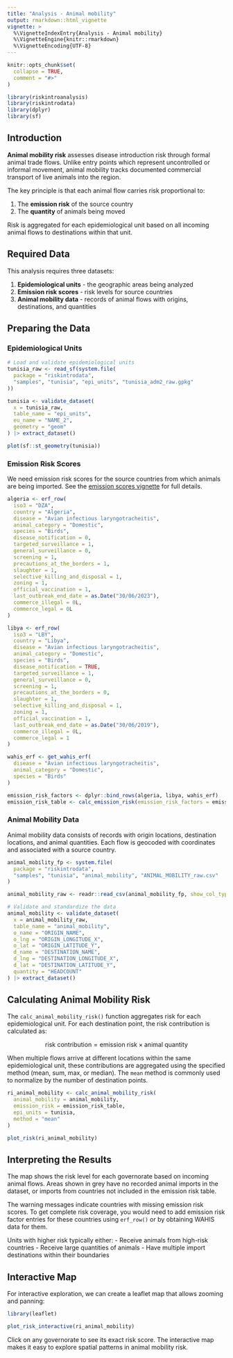 ```yaml
---
title: "Analysis - Animal mobility"
output: rmarkdown::html_vignette
vignette: >
  %\VignetteIndexEntry{Analysis - Animal mobility}
  %\VignetteEngine{knitr::rmarkdown}
  %\VignetteEncoding{UTF-8}
---
```


```r
knitr::opts_chunk$set(
  collapse = TRUE,
  comment = "#>"
)
```

```r
library(riskintroanalysis)
library(riskintrodata)
library(dplyr)
library(sf)
```

## Introduction

**Animal mobility risk** assesses disease introduction risk through formal animal trade flows. Unlike entry points which represent uncontrolled or informal movement, animal mobility tracks documented commercial transport of live animals into the region.

The key principle is that each animal flow carries risk proportional to:

1. The **emission risk** of the source country
2. The **quantity** of animals being moved

Risk is aggregated for each epidemiological unit based on all incoming animal flows to destinations within that unit.

## Required Data

This analysis requires three datasets:

1. **Epidemiological units** - the geographic areas being analyzed
2. **Emission risk scores** - risk levels for source countries
3. **Animal mobility data** - records of animal flows with origins, destinations, and quantities

## Preparing the Data

### Epidemiological Units

```r
# Load and validate epidemiological units
tunisia_raw <- read_sf(system.file(
  package = "riskintrodata",
  "samples", "tunisia", "epi_units", "tunisia_adm2_raw.gpkg"
))

tunisia <- validate_dataset(
  x = tunisia_raw,
  table_name = "epi_units",
  eu_name = "NAME_2",
  geometry = "geom"
) |> extract_dataset()

plot(sf::st_geometry(tunisia))
```

### Emission Risk Scores

We need emission risk scores for the source countries from which animals are being imported. See the [emission scores vignette](emission-scores.html) for full details.

```r
algeria <- erf_row(
  iso3 = "DZA",
  country = "Algeria",
  disease = "Avian infectious laryngotracheitis",
  animal_category = "Domestic",
  species = "Birds",
  disease_notification = 0,
  targeted_surveillance = 1,
  general_surveillance = 0,
  screening = 1,
  precautions_at_the_borders = 1,
  slaughter = 1,
  selective_killing_and_disposal = 1,
  zoning = 1,
  official_vaccination = 1,
  last_outbreak_end_date = as.Date("30/06/2023"),
  commerce_illegal = 0L,
  commerce_legal = 0L
)

libya <- erf_row(
  iso3 = "LBY",
  country = "Libya",
  disease = "Avian infectious laryngotracheitis",
  animal_category = "Domestic",
  species = "Birds",
  disease_notification = TRUE,
  targeted_surveillance = 1,
  general_surveillance = 0,
  screening = 1,
  precautions_at_the_borders = 0,
  slaughter = 1,
  selective_killing_and_disposal = 1,
  zoning = 1,
  official_vaccination = 1,
  last_outbreak_end_date = as.Date("30/06/2019"),
  commerce_illegal = 0L,
  commerce_legal = 1
)

wahis_erf <- get_wahis_erf(
  disease = "Avian infectious laryngotracheitis",
  animal_category = "Domestic",
  species = "Birds"
)

emission_risk_factors <- dplyr::bind_rows(algeria, libya, wahis_erf)
emission_risk_table <- calc_emission_risk(emission_risk_factors = emission_risk_factors)
```

### Animal Mobility Data

Animal mobility data consists of records with origin locations, destination locations, and animal quantities. Each flow is geocoded with coordinates and associated with a source country.

```r
animal_mobility_fp <- system.file(
  package = "riskintrodata",
  "samples", "tunisia", "animal_mobility", "ANIMAL_MOBILITY_raw.csv"
)

animal_mobility_raw <- readr::read_csv(animal_mobility_fp, show_col_types = FALSE)

# Validate and standardize the data
animal_mobility <- validate_dataset(
  x = animal_mobility_raw,
  table_name = "animal_mobility",
  o_name = "ORIGIN_NAME",
  o_lng = "ORIGIN_LONGITUDE_X",
  o_lat = "ORIGIN_LATITUDE_Y",
  d_name = "DESTINATION_NAME",
  d_lng = "DESTINATION_LONGITUDE_X",
  d_lat = "DESTINATION_LATITUDE_Y",
  quantity = "HEADCOUNT"
) |> extract_dataset()
```

## Calculating Animal Mobility Risk

The `calc_animal_mobility_risk()` function aggregates risk for each epidemiological unit. For each destination point, the risk contribution is calculated as:

$$
\text{risk contribution} = \text{emission risk} \times \text{animal quantity}
$$

When multiple flows arrive at different locations within the same epidemiological unit, these contributions are aggregated using the specified method (mean, sum, max, or median). The `mean` method is commonly used to normalize by the number of destination points.

```r
ri_animal_mobility <- calc_animal_mobility_risk(
  animal_mobility = animal_mobility,
  emission_risk = emission_risk_table,
  epi_units = tunisia,
  method = "mean"
)

plot_risk(ri_animal_mobility)
```

## Interpreting the Results

The map shows the risk level for each governorate based on incoming animal flows. Areas shown in grey have no recorded animal imports in the dataset, or imports from countries not included in the emission risk table.

The warning messages indicate countries with missing emission risk scores. To get complete risk coverage, you would need to add emission risk factor entries for these countries using `erf_row()` or by obtaining WAHIS data for them.

Units with higher risk typically either:
- Receive animals from high-risk countries
- Receive large quantities of animals
- Have multiple import destinations within their boundaries

## Interactive Map

For interactive exploration, we can create a leaflet map that allows zooming and panning:

```r
library(leaflet)

plot_risk_interactive(ri_animal_mobility)
```

Click on any governorate to see its exact risk score. The interactive map makes it easy to explore spatial patterns in animal mobility risk.